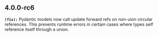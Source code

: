 ## 4.0.0-rc6
**`(fix):`** Pydantic models now call update forward refs on non-uion circular references. This
prevents runtime errors in certain cases where types self reference itself through
a union.


